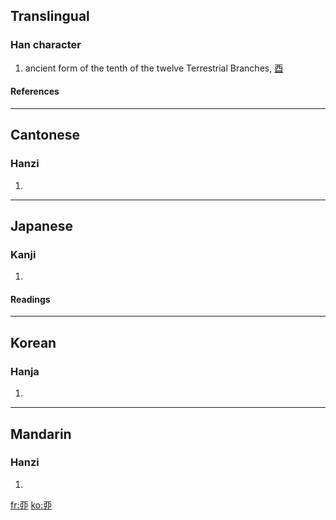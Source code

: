{{see|酉}}<!-- may be replaced by zh-forms -->

==Translingual==
===Han character===
{{Han char|rad=一|as=06|sn=7|four=|canj=一中中尸 (MLLS)}}
# ancient form of the tenth of the twelve Terrestrial Branches, [[酉]]
====References====
{{Han ref|kx=0078.110|dkj=00048|dj=0157.180|hdz=10021.060|uh=4E23|ud=20003}}
----
==Cantonese==
===Hanzi===
{{yue-hanzi|jyut=|y=yau5}}
# {{defn|Cantonese}}
----
==Japanese==
===Kanji===
{{ja-kanji|grade=|rs=一06}}
# {{defn|Japanese}}
====Readings====
{{ja-readings|on=[[ゆう]] (yū)|kun=[[とり]] (tori)}}
----
==Korean==
===Hanja===
{{ko-hanja|hangeul=유|rv=yu|mr=yu}}
# {{defn|Korean}}
----
==Mandarin==
===Hanzi===
{{cmn-hanzi|pin=[[yǒu]] (you3)|wg=yu<sup>3</sup>}}
# {{defn|Mandarin}}

[[fr:丣]]
[[ko:丣]]